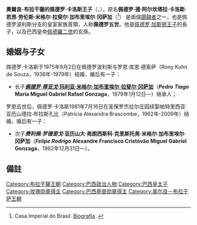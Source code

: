 {{refimprove|time=2014-03-17T07:02:37+00:00}}
{{Infobox royalty
| name        = 佩德罗·卡洛斯王子<br>Prince Pedro Carlos
| image       = DOM PEDRO CARLOS DE ORLEANS E BRAGANÇA CHEFE DA CASA IMPERIAL DO BRASIL.jpg
| birth_date  = {{Birth date and age|1945|10|31|df=y}}
| birth_place = [[巴西|巴西]][[里约热内卢|里约热内卢]]
| title       = 奧爾良-布拉干薩親王<br>Prince of Orléans-Braganza
| succession  = [[巴西君主列表#巴西王位覬覦者|巴西皇室家族首領]]<br>（有爭議）
| reign       = 2007年10月27日至今
| reign-type  = 在位
| house       = {{link-en|奧爾良-布拉干薩王朝|House of Orléans-Braganza}}
| father      = [[佩德羅·加斯東_(奧爾良-布拉干薩)|佩德羅·加斯東王子]]
| mother      = {{link-en|瑪利亞·德·拉·伊斯佩兰扎王妃 (两西西里)|Princess Maria de la Esperanza of Bourbon-Two Sicilies|两西西里的瑪利亞·德·拉·伊斯佩兰扎王妃}}
| predecessor = [[佩德罗·加斯顿_(巴西)|佩德罗·加斯顿王子]]
| successor   = [[佩德罗·蒂亚戈_(奥尔良-布拉干萨)|佩德罗·蒂亚戈王子]]
| suc-type    = 頭銜繼承人
}}

'''奧爾良-布拉干薩的佩德罗·卡洛斯王子'''（{{lang-pt|'''Prince Pedro Carlos of Orleans-Braganza'''}}，{{bd|1945年|10月31日||}}），原名'''佩德罗·德·阿尔坎塔拉·卡洛斯·若昂·劳伦斯·米格尔·拉斐尔·加布里埃尔·冈萨加'''（{{lang-pt|'''Pedro de Alcântara Carlos João Lourenço Miguel Rafael Gabriel Gonzaga'''}}<ref>Casa Imperial do Brasil. [http://monarquia.org.br/NOVO/AfamiliaImperial/BiografiadLuiz.html Biografia] {{Wayback|url=http://monarquia.org.br/NOVO/AfamiliaImperial/BiografiadLuiz.html |date=20131204000333 }}.</ref>） 是兩個{{link-en|巴西皇室家族|Brazilian Imperial Family|巴西皇位}}[[現有王位覬覦者列表|覬覦者]]之一，也是{{link-en|奧爾良-布拉干薩王朝|House of Orléans-Braganza}}佩德罗波利斯分支的皇室家族首領，人称'''佩德罗五世'''。他是[[佩德罗·加斯顿_(巴西)|佩德罗·加斯顿王子]]的長子，以及巴西皇帝[[佩德羅二世_(巴西)|佩德羅二世]]的玄孫。

== 婚姻与子女 ==
佩德罗·卡洛斯于1975年9月2日在佩德罗波利斯与罗恩·库恩·德索萨（Rony Kuhn de Souza，1938年-1979年）结婚，婚后有一子：
* 长子[[佩德罗·蒂亚戈_(奥尔良-布拉干萨)|'''''佩德罗·蒂亚戈''·玛利亚·米格尔·加布里埃尔·拉斐尔·冈萨加''']]（'''''Pedro Tiago'' Maria Miguel Gabriel Rafael Gonzaga'''，1979年1月12日—）继承人；
罗恩去世后，佩德罗·卡洛斯1981年7月16日在圣保罗杰拉尔庄园续娶帕特里西亚·亚历山德拉·布拉斯孔比（Patricia Alexandra Brascombe，1962年-2009年）结婚，婚后有一子：
* 次子'''''费利佩·罗德里戈''·亚历山大·弗朗西斯科·克里斯托弗·米格尔·加布里埃尔·冈萨加'''（'''''Felipe Rodrigo'' Alexandre Francisco Cristóvão Miguel Gabriel Gonzaga'''，1982年12月31日—）。

==備註 ==
<div class="references-small">
<references></references>
</div>

[[Category:布拉干薩王朝|Category:布拉干薩王朝]]
[[Category:巴西政治人物|Category:巴西政治人物]]
[[Category:巴西皇太子|Category:巴西皇太子]]
[[Category:玫瑰勋章得主|Category:玫瑰勋章得主]]
[[Category:巴西基督勋章得主|Category:巴西基督勋章得主]]
[[Category:奥尔良－布拉干萨王朝|Category:奥尔良－布拉干萨王朝]]